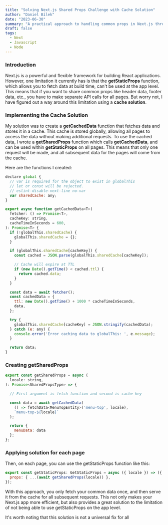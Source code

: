```yaml
---
title: "Solving Next.js Shared Props Challenge with Cache Solution"
author: "Daniel Bílek"
date: "2023-06-30"
summary: "A practical approach to handling common props in Next.js through global caching mechanism, thus eliminating the need for repeated API calls."
draft: false
tags:
  - Next
  - Javascript
  - Node
---
```


### Introduction

Next.js is a powerful and flexible framework for building React applications. However, one limitation it currently has is that the **getStaticProps** function, which allows you to fetch data at build time, can't be used at the app level. This means that if you want to share common props like header data, footer data, etc., you have to make separate API calls for all pages. But worry not, I have figured out a way around this limitation using a **cache solution**.

### Implementing the Cache Solution

My solution was to create a **getCachedData** function that fetches data and stores it in a cache. This cache is stored globally, allowing all pages to access the data without making additional requests. To use the cached data, I wrote a **getSharedProps** function which calls **getCachedData**, and can be used within **getStaticProps** on all pages. This means that only one request will be made, and all subsequent data for the pages will come from the cache.

Here are the functions I created:

```js
declare global {
  // var is required for the object to exist in globalThis
  // let or const will be rejected.
  // eslint-disable-next-line no-var
  var sharedCache: any;
}

export async function getCachedData<T>(
  fetcher: () => Promise<T>,
  cacheKey: string,
  cacheTimeInSeconds = 600,
): Promise<T> {
  if (!globalThis.sharedCache) {
    globalThis.sharedCache = {};
  }

  if (globalThis.sharedCache[cacheKey]) {
    const cached = JSON.parse(globalThis.sharedCache[cacheKey]);

    // Cache will expire at TTL
    if (new Date().getTime() < cached.ttl) {
      return cached.data;
    }
  }

  const data = await fetcher();
  const cachedData = {
    ttl: new Date().getTime() + 1000 * cacheTimeInSeconds,
    data,
  };

  try {
    globalThis.sharedCache[cacheKey] = JSON.stringify(cachedData);
  } catch (e: any) {
    console.error('Error caching data to globalThis: ', e.message);
  }

  return data;
}
```


### Creating getSharedProps 

```js
export const getSharedProps = async (
  locale: string,
): Promise<SharedPropsType> => {

  // First argument is fetch function and second is cache key

  const data = await getCachedData(
    () => fetchData<MenuTopEntity>('menu-top', locale),
    `menu-top-${locale}`
  );

  return {
    menuData: data
  };
};
```



### Applying solution for each page

Then, on each page, you can use the getStaticProps function like this:

```js
export const getStaticProps: GetStaticProps = async ({ locale }) => ({
  props: { ...(await getSharedProps(locale)) },
});
```

With this approach, you only fetch your common data once, and then serve it from the cache for all subsequent requests. This not only makes your Next.js app more efficient, but also provides a great solution to the limitation of not being able to use getStaticProps on the app level.

It's worth noting that this solution is not a universal fix for all